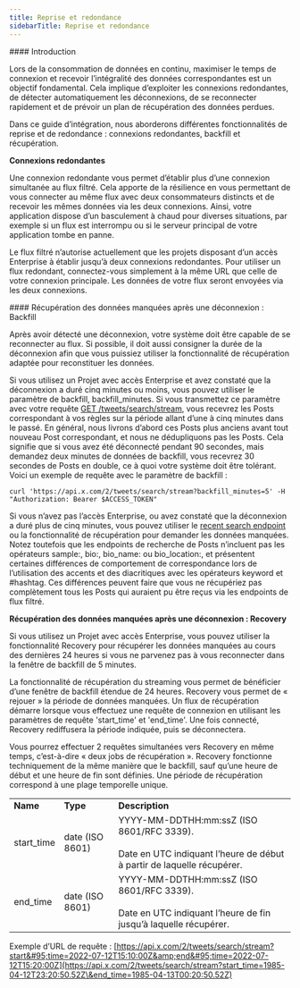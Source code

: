 ```yaml
---
title: Reprise et redondance
sidebarTitle: Reprise et redondance
---
```


<div id="introduction">
  #### Introduction
</div>

Lors de la consommation de données en continu, maximiser le temps de connexion et recevoir l’intégralité des données correspondantes est un objectif fondamental. Cela implique d’exploiter les connexions redondantes, de détecter automatiquement les déconnexions, de se reconnecter rapidement et de prévoir un plan de récupération des données perdues.

Dans ce guide d’intégration, nous aborderons différentes fonctionnalités de reprise et de redondance : connexions redondantes, backfill et récupération.
 

**Connexions redondantes**

Une connexion redondante vous permet d’établir plus d’une connexion simultanée au flux filtré. Cela apporte de la résilience en vous permettant de vous connecter au même flux avec deux consommateurs distincts et de recevoir les mêmes données via les deux connexions. Ainsi, votre application dispose d’un basculement à chaud pour diverses situations, par exemple si un flux est interrompu ou si le serveur principal de votre application tombe en panne.

Le flux filtré n’autorise actuellement que les projets disposant d’un accès Enterprise à établir jusqu’à deux connexions redondantes. Pour utiliser un flux redondant, connectez-vous simplement à la même URL que celle de votre connexion principale. Les données de votre flux seront envoyées via les deux connexions.

<div id="recovering-missed-data-after-a-disconnection-backfill">
  #### Récupération des données manquées après une déconnexion : Backfill
</div>

Après avoir détecté une déconnexion, votre système doit être capable de se reconnecter au flux. Si possible, il doit aussi consigner la durée de la déconnexion afin que vous puissiez utiliser la fonctionnalité de récupération adaptée pour reconstituer les données.

Si vous utilisez un Projet avec accès Enterprise et avez constaté que la déconnexion a duré cinq minutes ou moins, vous pouvez utiliser le paramètre de backfill, backfill&#95;minutes. Si vous transmettez ce paramètre avec votre requête [GET /tweets/search/stream](/fr/x-api/posts/filtered-stream#get-2-tweets-search-stream), vous recevrez les Posts correspondant à vos règles sur la période allant d’une à cinq minutes dans le passé. En général, nous livrons d’abord ces Posts plus anciens avant tout nouveau Post correspondant, et nous ne dédupliquons pas les Posts. Cela signifie que si vous avez été déconnecté pendant 90 secondes, mais demandez deux minutes de données de backfill, vous recevrez 30 secondes de Posts en double, ce à quoi votre système doit être tolérant. Voici un exemple de requête avec le paramètre de backfill :

`curl 'https://api.x.com/2/tweets/search/stream?backfill_minutes=5' -H "Authorization: Bearer $ACCESS_TOKEN"`

Si vous n’avez pas l’accès Enterprise, ou avez constaté que la déconnexion a duré plus de cinq minutes, vous pouvez utiliser le [recent search endpoint](/fr/x-api/posts/search/introduction) ou la fonctionnalité de récupération pour demander les données manquées. Notez toutefois que les endpoints de recherche de Posts n’incluent pas les opérateurs sample:, bio:, bio&#95;name: ou bio&#95;location:, et présentent certaines différences de comportement de correspondance lors de l’utilisation des accents et des diacritiques avec les opérateurs keyword et #hashtag. Ces différences peuvent faire que vous ne récupériez pas complètement tous les Posts qui auraient pu être reçus via les endpoints de flux filtré.

**Récupération des données manquées après une déconnexion : Recovery**

Si vous utilisez un Projet avec accès Enterprise, vous pouvez utiliser la fonctionnalité Recovery pour récupérer les données manquées au cours des dernières 24 heures si vous ne parvenez pas à vous reconnecter dans la fenêtre de backfill de 5 minutes.

La fonctionnalité de récupération du streaming vous permet de bénéficier d’une fenêtre de backfill étendue de 24 heures. Recovery vous permet de « rejouer » la période de données manquées. Un flux de récupération démarre lorsque vous effectuez une requête de connexion en utilisant les paramètres de requête &#39;start&#95;time&#39; et &#39;end&#95;time&#39;. Une fois connecté, Recovery rediffusera la période indiquée, puis se déconnectera.

Vous pourrez effectuer 2 requêtes simultanées vers Recovery en même temps, c’est-à-dire « deux jobs de récupération ». Recovery fonctionne techniquement de la même manière que le backfill, sauf qu’une heure de début et une heure de fin sont définies. Une période de récupération correspond à une plage temporelle unique.

|     |     |     |
| :--- | :--- | :--- |
| **Name** | **Type** | **Description** |
| start&#95;time | date (ISO 8601) | YYYY-MM-DDTHH:mm:ssZ (ISO 8601/RFC 3339).<br /><br />Date en UTC indiquant l’heure de début à partir de laquelle récupérer. |
| end&#95;time | date (ISO 8601) | YYYY-MM-DDTHH:mm:ssZ (ISO 8601/RFC 3339).<br /><br />Date en UTC indiquant l’heure de fin jusqu’à laquelle récupérer. |

Exemple d’URL de requête : [https://api.x.com/2/tweets/search/stream?start&#95;time=2022-07-12T15:10:00Z&amp;end&#95;time=2022-07-12T15:20:00Z](https://api.x.com/2/tweets/search/stream?start_time=1985-04-12T23:20:50.52Z\&end_time=1985-04-13T00:20:50.52Z)